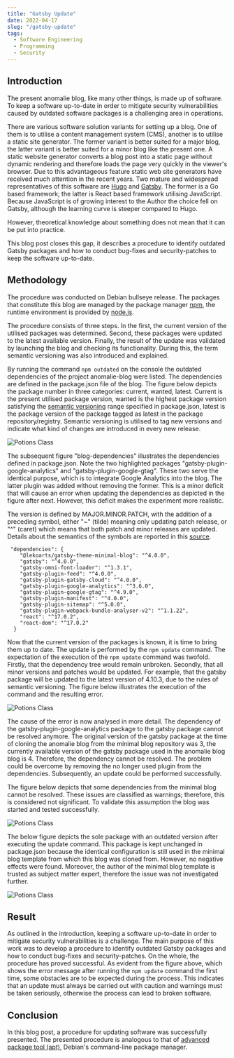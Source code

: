 ```yaml
---
title: "Gatsby Update"
date: 2022-04-17  
slug: "/gatsby-update"
tags:
  - Software Engineering
  - Programming
  - Security
---
```


## Introduction

The present anomalie blog, like many other things, is made up of software.
To keep a software up-to-date in order to mitigate security vulnerabilities caused by outdated software packages is a challenging area in operations. 

There are various software solution variants for setting up a blog.
One of them is to utilise a content management system (CMS), another is to utilise a static site generator. 
The former variant is better suited for a major blog, the latter variant is better suited for a minor blog like the present one.
A static website generator converts a blog post into a static page without dynamic rendering and therefore loads the page very quickly in the viewer's browser. Due to this advantageous feature static web site generators have received much attention in the recent years. Two mature and widespread representatives of this software are [Hugo](https://gohugo.io/) and [Gatsby](https://www.gatsbyjs.com/). The former is a Go based framework; the latter is React based framework utilising JavaScript.
Because JavaScript is of growing interest to the Author the choice fell on Gatsby, although the learning curve is steeper compared to Hugo.

However, theoretical knowledge about something does not mean that it can be put into practice.

This blog post closes this gap, it describes a procedure to identify outdated Gatsby packages and how to conduct bug-fixes and security-patches to keep the software up-to-date.

## Methodology

The procedure was conducted on Debian bullseye release. 
The packages that constitute this blog are managed by the package manager [npm](https://www.npmjs.com/), the runtime environment is provided by [node.js](https://nodejs.org/en/). 

The procedure consists of three steps. 
In the first, the current version of the utilised packages was determined. 
Second, these packages were updated to the latest available version. 
Finally, the result of the update was validated by launching the blog and checking its functionality.
During this, the term semantic versioning was also introduced and explained.

By running the command `npm outdated` on the console the outdated dependencies of the project anomalie-blog were listed. 
The dependencies are defined in the package.json file of the blog.
The figure below depicts the package number in three categories: current, wanted, latest.
Current is the present utilised package version, wanted is the highest package version satisfying the [semantic versioning](https://semver.org/) range specified in package.json, latest is the package version of the package tagged as latest in the package repository/registry.
Semantic versioning is utilised to tag new versions and indicate what kind of changes are introduced in every new release.

![Potions Class](./outdated-1.png)

The subsequent figure "blog-dependencies" illustrates the dependencies defined in package.json. 
Note the two highlighted packages "gatsby-plugin-google-analytics" and "gatsby-plugin-google-gtag".
These two serve the identical purpose, which is to integrate Google Analytics into the blog.
The latter plugin was added without removing the former. 
This is a minor deficit that will cause an error when updating the dependencies as depicted in the figure after next.
However, this deficit makes the experiment more realistic.

The version is defined by MAJOR.MINOR.PATCH, with the addition of a preceding symbol, either "~" (tilde) meaning only updating patch release, or "^" (caret) which means that both patch and minor releases are updated. 
Details about the semantics of the symbols are reported in this [source](https://nodejs.dev/learn/semantic-versioning-using-npm).

```json:title=blog-dependencies {7-8}
 "dependencies": {
    "@lekoarts/gatsby-theme-minimal-blog": "^4.0.0",
    "gatsby": "^4.0.0",
    "gatsby-omni-font-loader": "^1.3.1",
    "gatsby-plugin-feed": "^4.0.0",
    "gatsby-plugin-gatsby-cloud": "^4.0.0",
    "gatsby-plugin-google-analytics": "^3.6.0",
    "gatsby-plugin-google-gtag": "^4.9.0",
    "gatsby-plugin-manifest": "^4.0.0",
    "gatsby-plugin-sitemap": "^5.0.0",
    "gatsby-plugin-webpack-bundle-analyser-v2": "^1.1.22",
    "react": "^17.0.2",
    "react-dom": "^17.0.2"
  }
```

Now that the current version of the packages is known, it is time to bring them up to date.
The update is performed by the `npm update` command. 
The expectation of the execution of the `npm update` command was twofold. 
Firstly, that the dependency tree would remain unbroken. 
Secondly, that all minor versions and patches would be updated. 
For example, that the gatsby package will be updated to the latest version of 4.10.3, due to the rules of semantic versioning. 
The figure below illustrates the execution of the command and the resulting error.

![Potions Class](./error.png)

The cause of the error is now analysed in more detail.
The dependency of the gatsby-plugin-google-analytics package to the gatsby package cannot be resolved anymore.
The original version of the gatsby package at the time of cloning the anomalie blog from the minimal blog repository was 3, the currently available version of the gatsby package used in the anomalie blog blog is 4. 
Therefore, the dependency cannot be resolved.
The problem could be overcome by removing the no longer used plugin from the dependencies. 
Subsequently, an update could be performed successfully. 

The figure below depicts that some dependencies from the minimal blog cannot be resolved.
These issues are classified as warnings; therefore, this is considered not significant. 
To validate this assumption the blog was started and tested successfully.

![Potions Class](./upgrade.png)

The below figure depicts the sole package with an outdated version after executing the update command. 
This package is kept unchanged in package.json because the identical configuration is still used in the minimal blog template from which this blog was cloned from.
However, no negative effects were found. Moreover, the author of the minimal blog template is trusted as subject matter expert, therefore the issue was not investigated further. 

![Potions Class](./outdated-2.png)

## Result

As outlined in the introduction, keeping a software up-to-date in order to mitigate security vulnerabilities is a challenge. 
The main purpose of this work was to develop a procedure to identify outdated Gatsby packages and how to conduct bug-fixes and security-patches.
On the whole, the procedure has proved successful.
As evident from the figure above, which shows the error message after running the `npm update` command the first time, some obstacles are to be expected during the process.
This indicates that an update must always be carried out with caution and warnings must be taken seriously, otherwise the process can lead to broken software. 

## Conclusion

In this blog post, a procedure for updating software was successfully presented. 
The presented procedure is analogous to that of [advanced package tool (apt)](https://wiki.debian.org/Apt), Debian's command-line package manager.